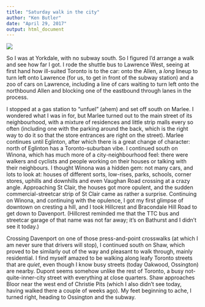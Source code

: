 ```yaml
---
title: "Saturday walk in the city"
author: "Ken Butler"
date: "April 29, 2017"
output: html_document
---
```


![](https://scontent-yyz1-1.xx.fbcdn.net/v/t1.0-9/18198260_10155257583714805_7151285938864367693_n.jpg?oh=861c1c4ed92f4a791c545740559f94d0&oe=59BB8163)


So I was at Yorkdale, with no subway south. So I figured I'd arrange a walk and see how far I got. I rode the shuttle bus to Lawrence West, seeing at first hand how ill-suited Toronto is to the car: onto the Allen, a *long* lineup to turn left onto Lawrence (for us, to get in front of the subway station) and a zoo of cars on Lawrence, including a line of cars waiting to turn left onto the northbound Allen and blocking one of the eastbound through lanes in the process.

I stopped at a gas station to "unfuel" (ahem) and set off south on Marlee. I wondered what I was in for, but Marlee turned out to the main street of its neighbourhood, with a mixture of residences and little strip malls every so often (including one with the parking around the back, which is the right way to do it so that the store entrances are right on the street). Marlee continues until Eglinton, after which there is a great change of character: north of Eglinton has a Toronto-suburban vibe. I continued south on Winona, which has much more of a city-neighbourhood feel: there were walkers and cyclists and people working on their houses or talking with their neighbours. I thought Winona was a hidden gem: not many cars, and lots to look at: houses of different sorts, low-rises, parks, schools, corner stores, uphills and downhills and even Vaughan Road crossing at a crazy angle. Approaching St Clair, the houses got more opulent, and the sudden commercial-streetcar strip of St Clair came as rather a surprise. Continuing on Winona, and continuing with the opulence, I got my first glimpse of downtown on cresting a hill, and I took Hillcrest and Bracondale Hill Road to get down to Davenport. (Hillcrest reminded me that the TTC bus and streetcar garage of that name was not far away; it's on Bathurst and I didn't see it today.)

Crossing Davenport on one of those press-and-point crosswalks (at which I am never sure that drivers will stop), I continued south on Shaw, which proved to be similarly out of the way and pleasant to walk through, mainly residential. I find myself amazed to be walking along leafy Toronto streets that are *quiet*, even though I know busy streets (today Oakwood, Ossington) are nearby. Dupont seems somehow unlike the rest of Toronto, a busy not-quite-inner-city street with everything at close quarters. Shaw approaches Bloor near the west end of Christie Pits (which I also didn't see today, having walked there a couple of weeks ago). My feet beginning to ache, I turned right, heading to Ossington and the subway.
